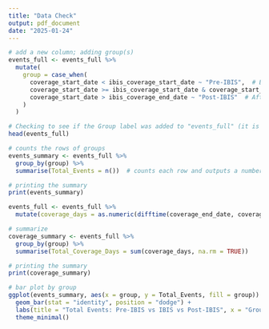 ```yaml
---
title: "Data Check"
output: pdf_document
date: "2025-01-24"
---
```


```r
# add a new column; adding group(s)
events_full <- events_full %>%
  mutate(
    group = case_when(
      coverage_start_date < ibis_coverage_start_date ~ "Pre-IBIS",  # Before IBIS started
      coverage_start_date >= ibis_coverage_start_date & coverage_start_date <= ibis_coverage_end_date ~ "IBIS",  # During IBIS coverage
      coverage_start_date > ibis_coverage_end_date ~ "Post-IBIS"  # After IBIS ended
    )
  )

# Checking to see if the Group label was added to "events_full" (it is all the way at the end)
head(events_full)
```

```r
# counts the rows of groups
events_summary <- events_full %>%
  group_by(group) %>%
  summarise(Total_Events = n())  # counts each row and outputs a number

# printing the summary
print(events_summary)
```

```r
events_full <- events_full %>%
  mutate(coverage_days = as.numeric(difftime(coverage_end_date, coverage_start_date, units = "days")))

# summarize 
coverage_summary <- events_full %>%
  group_by(group) %>%
  summarise(Total_Coverage_Days = sum(coverage_days, na.rm = TRUE))

# printing the summary
print(coverage_summary)
```

```r
# bar plot by group
ggplot(events_summary, aes(x = group, y = Total_Events, fill = group)) +
  geom_bar(stat = "identity", position = "dodge") +
  labs(title = "Total Events: Pre-IBIS vs IBIS vs Post-IBIS", x = "Group", y = "Total Events") +
  theme_minimal()
```
